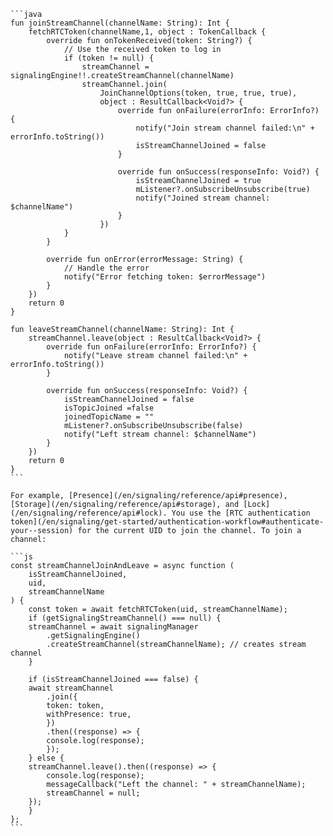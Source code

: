 <PlatformWrapper platform='android'>

    ```java
    fun joinStreamChannel(channelName: String): Int {
        fetchRTCToken(channelName,1, object : TokenCallback {
            override fun onTokenReceived(token: String?) {
                // Use the received token to log in
                if (token != null) {
                    streamChannel = signalingEngine!!.createStreamChannel(channelName)
                    streamChannel.join(
                        JoinChannelOptions(token, true, true, true),
                        object : ResultCallback<Void?> {
                            override fun onFailure(errorInfo: ErrorInfo?) {
                                notify("Join stream channel failed:\n" + errorInfo.toString())
                                isStreamChannelJoined = false
                            }

                            override fun onSuccess(responseInfo: Void?) {
                                isStreamChannelJoined = true
                                mListener?.onSubscribeUnsubscribe(true)
                                notify("Joined stream channel: $channelName")
                            }
                        })
                }
            }

            override fun onError(errorMessage: String) {
                // Handle the error
                notify("Error fetching token: $errorMessage")
            }
        })
        return 0
    }

    fun leaveStreamChannel(channelName: String): Int {
        streamChannel.leave(object : ResultCallback<Void?> {
            override fun onFailure(errorInfo: ErrorInfo?) {
                notify("Leave stream channel failed:\n" + errorInfo.toString())
            }

            override fun onSuccess(responseInfo: Void?) {
                isStreamChannelJoined = false
                isTopicJoined =false
                joinedTopicName = ""
                mListener?.onSubscribeUnsubscribe(false)
                notify("Left stream channel: $channelName")
            }
        })
        return 0
    }    
    ```

</PlatformWrapper>

<PlatformWrapper platform='ios'>


</PlatformWrapper>

<PlatformWrapper platform = 'web'>
     
    For example, [Presence](/en/signaling/reference/api#presence), [Storage](/en/signaling/reference/api#storage), and [Lock](/en/signaling/reference/api#lock). You use the [RTC authentication token](/en/signaling/get-started/authentication-workflow#authenticate-your--session) for the current UID to join the channel. To join a channel:

    ```js
    const streamChannelJoinAndLeave = async function (
        isStreamChannelJoined,
        uid,
        streamChannelName
    ) {
        const token = await fetchRTCToken(uid, streamChannelName);
        if (getSignalingStreamChannel() === null) {
        streamChannel = await signalingManager
            .getSignalingEngine()
            .createStreamChannel(streamChannelName); // creates stream channel
        }

        if (isStreamChannelJoined === false) {
        await streamChannel
            .join({
            token: token,
            withPresence: true,
            })
            .then((response) => {
            console.log(response);
            });
        } else {
        streamChannel.leave().then((response) => {
            console.log(response);
            messageCallback("Left the channel: " + streamChannelName);
            streamChannel = null;
        });
        }
    };
    ```

</PlatformWrapper>